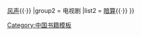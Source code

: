 {{Navbox
|name    = 麦家作品
|title   = [[麦家]]作品
|group1  = 小说
|list1   = [[暗算 (麦家)|暗算]]{{·}} [[风声 (小说)|风声]]{{·}} 
|group2  = 电视剧
|list2   = [[暗算 (电视剧)|暗算]]{{·}} 
}}
<noinclude>
[[Category:中国书籍模板]]
</noinclude>
